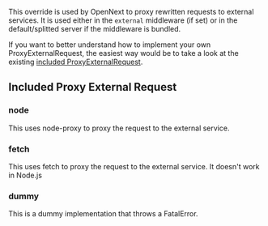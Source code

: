 This override is used by OpenNext to proxy rewritten requests to external services. It is used either in the `external` middleware (if set) or in the default/splitted server if the middleware is bundled.

If you want to better understand how to implement your own ProxyExternalRequest, the easiest way would be to take a look at the existing [included ProxyExternalRequest](https://github.com/opennextjs/opennextjs-aws/tree/main/packages/open-next/src/overrides/proxyExternalRequest).

## Included Proxy External Request

### node

This uses node-proxy to proxy the request to the external service.

### fetch

This uses fetch to proxy the request to the external service. It doesn't work in Node.js

### dummy

This is a dummy implementation that throws a FatalError.
